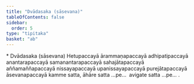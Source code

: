 ```yaml
---
title: "Dvādasaka (sāsevana)"
tableOfContents: false
sidebar:
  order: 5
type: "tipitaka"
basket: "ab"
---
```



<DynamicBreadcrumb />

<Paragraph type="center">
* Dvādasaka (sāsevana)
</Paragraph>

<Paragraph number="500">
Hetupaccayā ārammaṇapaccayā adhipatipaccayā anantarapaccayā samanantarapaccayā sahajātapaccayā aññamaññapaccayā nissayapaccayā upanissayapaccayā purejātapaccayā āsevanapaccayā kamme satta, āhāre satta …pe…  avigate satta …pe… .
</Paragraph>